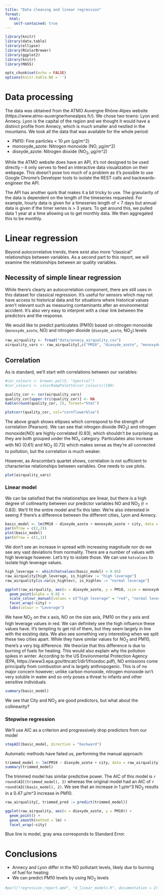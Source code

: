 ```yaml
---
title: "Data cleaning and linear regression"
format: 
  html:
    self-contained: true
---
```


```r
library(knitr)
library(data.table)
library(ellipse)
library(RColorBrewer)
library(ggplot2)
library(knitr)
library(MASS)

opts_chunk$set(echo = FALSE)
options(knitr.kable.NA = '')

```

# Data processing

The data was obtained from the ATMO Auvergne Rhône-Alpes website (https://www.atmo-auvergnerhonealpes.fr/). We chose two towns: Lyon and Annecy. Lyon is the capital of the region and we thought it would have a distinct profile from Annecy, which is much smaller and nestled in the mountains. We took all the data that was available for the whole period:

- PM10: Fine particles < 10 µm (µg/m^2)
- monoxyde_azote: Nitrogen monoxide (NO, µg/m^2)
- dioxyde_azote: Nitrogen dioxide (NO~2~, µg/m^2)

While the ATMO website does have an API, it's not designed to be used directly – it only serves to feed an interactive data visualization on their webpage. This doesn't pose too much of a problem as it's possible to use Google Chrome's Developer tools to isolate the REST calls and backwards-engineer the API. 

The API has another quirk that makes it a bit tricky to use. The granularity of the data is dependent on the length of the timeseries requested. For example, hourly data is given for a timeseries length of < 7 days but annual data is given if the timer series is > 3 years. To get around this, we pulled data 1 year at a time allowing us to get monthly data. We then aggregated this to be monthly. 


# Linear regression

Beyond autocorrelative trends, there exist also more "classical" relationships between variables. As a second part to this report, we will examine the relationships between air quality variables. 

## Necessity of simple linear regression

While there's clearly an autocorrelation component, there are still uses in this dataset for classical regression. It's useful for sensors which may not have access to historical data and for situations where historical values aren't relevant such as measuring contaminants after an environmental accident. It's also very easy to interpret with a clear link between the predictors and the response.

We would like to predict particulates (PM10) based on nitrogen monoxide (`monoxyde_azote`, NO) and nitrogen dioxide (`dioxyde_azote`, NO~2~) levels

```r
raw_airquality <- fread("data/annecy_airquality.csv")
airquality_vars <- raw_airquality[,c("PM10", "dioxyde_azote", "monoxyde_azote")]
```




## Correlation

As is standard, we'll start with correlations between our variables:


```r
#cor_colours <- brewer.pal(5, "Spectral")
#cor_colours <- colorRampPalette(cor_colours)(100)

quality_cor <- cor(airquality_vars)
quality_cor[upper.tri(quality_cor)] <- NA
kable(round(quality_cor, 2), format="html")

plotcorr(quality_cor, col="cornflowerblue")
```

The above graph shows ellipses which correspond to the strength of correlation (Pearson). We can see that nitrogen dioxide (NO~2~) and nitrogen monoxide(NO) are highly correlated (0.83), which shouldn't be surprising as they are both grouped under the NO~x~ category. Particulates also increase with NO (0.61) and NO~2~ (0.73) which makes sense as they're all connected to pollution, but the correlation is much weaker.

However, as Anscombe's quartet shows, correlation is not sufficient to characterise relationships between variables. One needs to use plots.

```r
plot(airquality_vars)
```
<!--
One thing we can see is that the NO seems to have a disproportionate number of low values - this can indicate a non-linear relationship. A log transform will bring the higher and lower values closer together.

```r
airquality_vars[,log_NO := log10(monoxyde_azote)]
#airquality_vars[,sq_NO := monoxyde_azote^2]
plot(airquality_vars[, c("PM10", "dioxyde_azote", "log_NO")])

```
The relationships now
-->

### Linear model

We can be satisfied that the relationships are linear, but there is a high degree of collinearity between our predictor variables NO and NO~2~ (r = 0.83). We'll fit the entire model and fix this later. We're also interested in seeing if there's a difference between the different cities, Lyon and Annecy.

```r

basic_model <- lm(PM10 ~ dioxyde_azote + monoxyde_azote + city, data = raw_airquality)
par(mfrow = c(2,2))
plot(basic_model)
par(mfrow = c(1,1))

```

We don't see an increase in spread with increasing magnitude nor do we see any vast deviations from normality. There are a number of values with high leverage however. Let's try to isolate those. We can use `hatvalues` to isolate high leverage values.

```r
high_leverage <- which(hatvalues(basic_model) > 0.05)
raw_airquality[high_leverage, is_highlev := "high leverage"]
raw_airquality[is.na(is_highlev), is_highlev := "normal leverage"]

ggplot(raw_airquality, aes(x = dioxyde_azote, y = PM10, size = monoxyde_azote, colour = is_highlev)) +
  geom_point(alpha = 0.8) +
  scale_colour_manual(values = c("high leverage" = "red", "normal leverage" = "grey30")) +
  facet_wrap(~city) +
  labs(colour = "Leverage")

```
We have NO~2~ on the x axis, NO on the size axis, PM10 on the y axis and high leverage values in red. We can definitely see the high influence these values have. It's tempting to get rid of them, but they seem largely in line with the existing data. We also see something very interesting when we split these two cities apart. While they have similar values for NO~2~ and PM10, there's a very big difference. We theorize that this difference is due to burning of fuels for heating. This would also explain why the pollution spikes in winter. According to the US Environmental Protection Agency (EPA, https://www3.epa.gov/ttncatc1/dir1/fnoxdoc.pdf), NO emissions come principally from combustion and is largely anthropogenic. This is of no major concern however; unlike carbon monoxide, nitrogen monoxide isn't very soluble in water and so only poses a threat to infants and other sensitive individuals.

```r

summary(basic_model)

```
We see that City and NO~2~ are good predictors, but what about the collinearity?

### Stepwise regression

We'll use AIC as a criterion and progressively drop predictors from our model

```r

stepAIC(basic_model, direction = "backward")

```
Automatic methods have failed us, performing the manual approach:

```r
trimmed_model <- lm(PM10 ~ dioxyde_azote + city, data = raw_airquality)
summary(trimmed_model)
```
The trimmed model has similar predictive power. The AIC of this model is `r round(AIC(trimmed_model), 2)` whereas the original model had an AIC of `r round(AIC(basic_model), 2)`. We see that an increase in  1 µ/m^3 NO~2~ results in a 0.47 µ/m^3 increase in PM10.

```r
raw_airquality[, trimmed_pred := predict(trimmed_model)]

ggplot(raw_airquality, aes(x = dioxyde_azote, y = PM10)) +
  geom_point() +
  geom_smooth(method = lm) +
  facet_wrap(~city)
```
Blue line is model, gray area corresponds to Standard Error.

# Conclusions

- Annecy and Lyon differ in the NO pollutant levels, likely due to burning of fuel for heating
- We can predict PM10 levels by using NO~2~ levels


```r
#purl("regression_report.qmd", "4_linear_models.R", documentation = 2)
```
